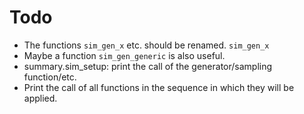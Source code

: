 # Todo
- The functions `sim_gen_x` etc. should be renamed. `sim_gen_x`
- Maybe a function `sim_gen_generic` is also useful.
- summary.sim_setup: print the call of the generator/sampling function/etc.
- Print the call of all functions in the sequence in which they will be applied.